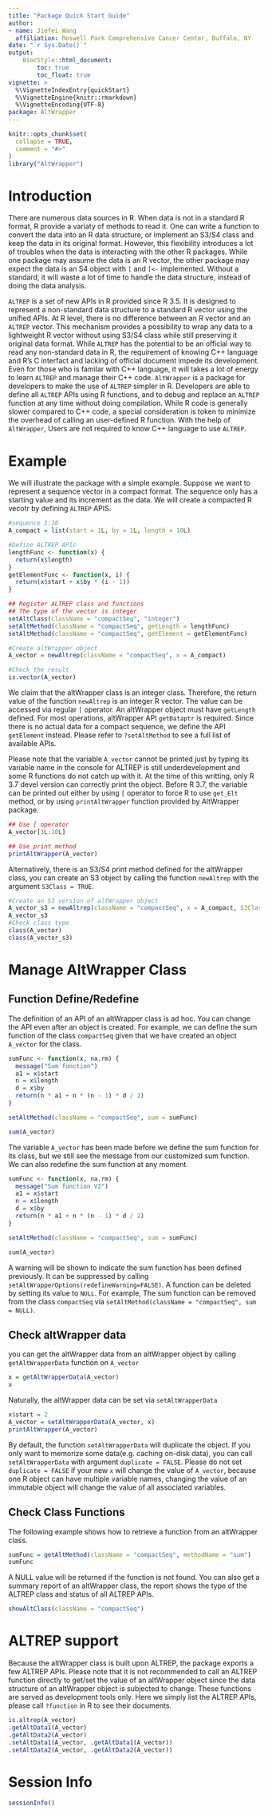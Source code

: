 ```yaml
---
title: "Package Quick Start Guide"
author: 
- name: Jiefei Wang
  affiliation: Roswell Park Comprehensive Cancer Center, Buffalo, NY
date: "`r Sys.Date()`"
output:
    BiocStyle::html_document:
        toc: true
        toc_float: true
vignette: >
  %\VignetteIndexEntry{quickStart}
  %\VignetteEngine{knitr::rmarkdown}
  %\VignetteEncoding{UTF-8}
package: AltWrapper
---
```


```r
knitr::opts_chunk$set(
  collapse = TRUE,
  comment = "#>"
)
library("AltWrapper")
```

# Introduction
There are numerous data sources in R. When data is not in a standard R format, R provide a variaty of methods to read it. One can write a function to convert the data into an R data structure, or implement an S3/S4 class and keep the data in its original format. However, this flexibility introduces a lot of troubles when the data is interacting with the other R packages. While one package may assume the data is an R vector, the other package may expect the data is an S4 object with `[` and `[<-` implemented. Without a standard, it will waste a lot of time to handle the data structure, instead of doing the data analysis. 

`ALTREP` is a set of new APIs in R provided since R 3.5. It is designed to represent a non-standard data structure to a standard R vector using the unified APIs. At R level, there is no difference between an R vector and an `ALTREP` vector. This mechanism provides a possibility to wrap any data to a lightweight R vector without using S3/S4 class while still preserving it original data format. While `ALTREP` has the potential to be an official way to read any non-standard data in R, the requirement of knowing C++ language and R's C interfact and lacking of official document impede its development. Even for those who is familar with C++ language, it will takes a lot of energy to learn `ALTREP` and manage their C++ code. `AltWrapper` is a package for developers to make the use of `ALTREP` simpler in R. Developers are able to define all `ALTREP` APIs using R functions, and to debug and replace an `ALTREP` function at any time without doing compilation. While R code is generally slower compared to C++ code,  a special consideration is token to minimize the overhead of calling an user-defined R function. With the help of `AltWrapper`, Users are not required to know C++ language to use `ALTREP`.

# Example

We will illustrate the package with a simple example. Suppose we want to represent a sequence vector in a compact format. The sequence only has a starting value and its increment as the data. We will create a compacted R vecotr by defining `ALTREP` APIS.

```r
#sequence 1:10
A_compact = list(start = 1L, by = 1L, length = 10L)

#Define ALTREP APIs
lengthFunc <- function(x) {
  return(x$length)
}
getElementFunc <- function(x, i) {
  return(x$start + x$by * (i - 1))
}

## Register ALTREP class and functions
## The type of the vector is integer
setAltClass(className = "compactSeq", "integer")
setAltMethod(className = "compactSeq", getLength = lengthFunc)
setAltMethod(className = "compactSeq", getElement = getElementFunc)

#Create altWrapper object
A_vector = newAltrep(className = "compactSeq", x = A_compact)

#Check the result
is.vector(A_vector)
```
We claim that the altWrapper class is an integer class. Therefore, the return value of the function `newAltrep` is an integer R vector. The value can be accessed via regular `[` operator. An altWrapper object must have `getLength` defined. For most operations, altWrapper API `getDataptr` is required. Since there is no actual data for a compact sequence, we define the API `getElement` instead. Please refer to `?setAltMethod` to see a full list of available APIs.

Please note that the variable `A_vector` cannot be printed just by typing its variable name in the console for 
ALTREP is still underdevelopment and some R functions do not catch up with it. At the time of this writting, only R 3.7 devel version can correctly print the object. Before R 3.7, the variable can be printed out either by using `[` operator to force R to use `get_Elt` method, or by using `printAltWrapper` function provided  by AltWrapper package.
```r
## Use [ operator
A_vector[1L:10L]

## Use print method
printAltWrapper(A_vector)
```
Alternatively, there is an S3/S4 print method defined for the altWrapper class, you can create an S3 object by calling the function `newAltrep` with the argument `S3Class = TRUE`.
```r
#Create an S3 version of altWrapper object
A_vector_s3 = newAltrep(className = "compactSeq", x = A_compact, S3Class = TRUE)
A_vector_s3
#Check class type
class(A_vector)
class(A_vector_s3)
```


# Manage AltWrapper Class
## Function Define/Redefine
The definition of an API of an altWrapper class is ad hoc. You can change the API even after an object is created. For example, we can define the sum function of the class `compactSeq` given that we have created an object `A_vector` for the class. 
```r
sumFunc <- function(x, na.rm) {
  message("Sum function")
  a1 = x$start
  n = x$length
  d = x$by
  return(n * a1 + n * (n - 1) * d / 2)
}

setAltMethod(className = "compactSeq", sum = sumFunc)

sum(A_vector)
```
The variable `A_vector` has been made before we define the sum function for its class, but we still see the message from our customized sum function. We can also redefine the sum function at any moment.
```r
sumFunc <- function(x, na.rm) {
  message("Sum function V2")
  a1 = x$start
  n = x$length
  d = x$by
  return(n * a1 + n * (n - 1) * d / 2)
}

setAltMethod(className = "compactSeq", sum = sumFunc)

sum(A_vector)
```
A warning will be shown to indicate the sum function has been defined previously. It can be suppressed by calling `setAltWrapperOptions(redefineWarning=FALSE)`. A function can be deleted by setting its value to `NULL`. For example, The sum function can be removed from the class `compactSeq` via `setAltMethod(className = "compactSeq", sum = NULL)`.

## Check altWrapper data
you can get the altWrapper data from an altWrapper object by calling `getAltWrapperData` function on `A_vector`
```r
x = getAltWrapperData(A_vector)
x
```
Naturally, the altWrapper data can be set via `setAltWrapperData`
```r
x$start = 2
A_vector = setAltWrapperData(A_vector, x)
printAltWrapper(A_vector)
```
By default, the function `setAltWrapperData` will duplicate the object. If you only want to memorize some data(e.g. caching on-disk data), you can call `setAltWrapperData` with argument `duplicate = FALSE`. Please do not set `duplicate = FALSE` if your new `x` will change the value of `A_vector`, because one R object can have multiple variable names, changing the value of an immutable object will change the value of all associated variables.

## Check Class Functions
The following example shows how to retrieve a function from an altWrapper class.
```r
sumFunc = getAltMethod(className = "compactSeq", methodName = "sum")
sumFunc
```
A NULL value will be returned if the function is not found. You can also get a summary report of an altWrapper class, the report shows the type of the ALTREP class and status of all ALTREP APIs. 
```r
showAltClass(className = "compactSeq")
```

# ALTREP support
Because the altWrapper class is built upon ALTREP, the package exports a few ALTREP APIs. Please note that it is not recommended to call an ALTREP function directly to get/set the value of an altWrapper object since the data structure of an altWrapper object is subjected to change. These functions are served as development tools only. Here we simply list the ALTREP APIs, please call `?function` in R to see their documents. 
```r
is.altrep(A_vector)
.getAltData1(A_vector)
.getAltData2(A_vector)
.setAltData1(A_vector, .getAltData1(A_vector))
.setAltData2(A_vector, .getAltData2(A_vector))
```


# Session Info
```r
sessionInfo()
```



















